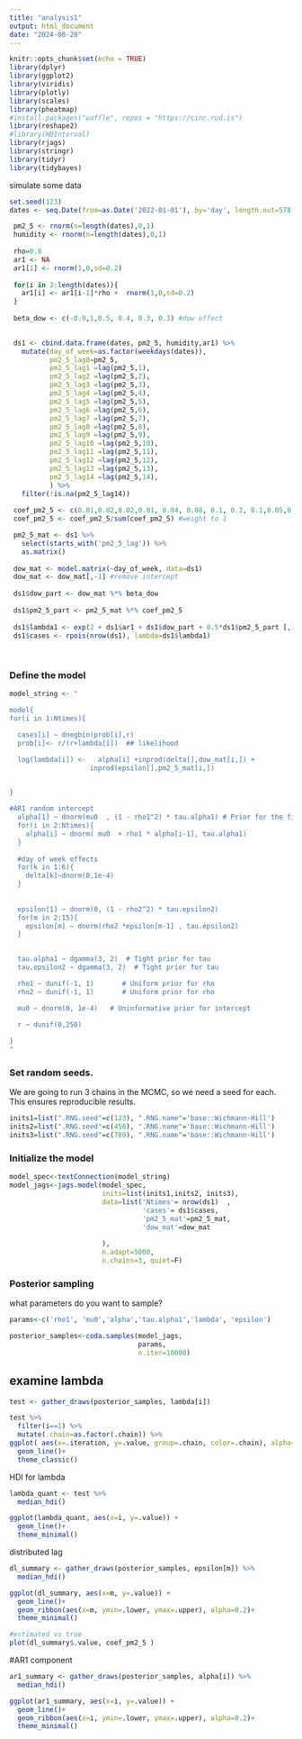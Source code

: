 ```yaml
---
title: "analysis1"
output: html_document
date: "2024-08-28"
---
```


```r
knitr::opts_chunk$set(echo = TRUE)
library(dplyr)
library(ggplot2)
library(viridis)
library(plotly)
library(scales)
library(pheatmap)
#install.packages("waffle", repos = "https://cinc.rud.is") 
library(reshape2)
#library(HDInterval)
library(rjags)
library(stringr)
library(tidyr)
library(tidybayes)

```

simulate some data

```r
set.seed(123)
dates <- seq.Date(from=as.Date('2022-01-01'), by='day', length.out=578)

 pm2_5 <- rnorm(n=length(dates),0,1)
 humidity <- rnorm(n=length(dates),0,1)
 
 rho=0.8
 ar1 <- NA
 ar1[1] <- rnorm(1,0,sd=0.2)
 
 for(i in 2:length(dates)){
   ar1[i] <- ar1[i-1]*rho +  rnorm(1,0,sd=0.2)
 }
 
 beta_dow <- c(-0.9,1,0.5, 0.4, 0.3, 0.3) #dow effect

 
 ds1 <- cbind.data.frame(dates, pm2_5, humidity,ar1) %>%
   mutate(day_of_week=as.factor(weekdays(dates)),
          pm2_5_lag0=pm2_5,
          pm2_5_lag1 =lag(pm2_5,1),
          pm2_5_lag2 =lag(pm2_5,2),
          pm2_5_lag3 =lag(pm2_5,3),
          pm2_5_lag4 =lag(pm2_5,4),
          pm2_5_lag5 =lag(pm2_5,5),
          pm2_5_lag6 =lag(pm2_5,6),
          pm2_5_lag7 =lag(pm2_5,7),
          pm2_5_lag8 =lag(pm2_5,8),
          pm2_5_lag9 =lag(pm2_5,9),
          pm2_5_lag10 =lag(pm2_5,10),
          pm2_5_lag11 =lag(pm2_5,11),
          pm2_5_lag12 =lag(pm2_5,12),
          pm2_5_lag13 =lag(pm2_5,13),
          pm2_5_lag14 =lag(pm2_5,14),
          ) %>%
   filter(!is.na(pm2_5_lag14))
 
 coef_pm2_5 <- c(0.01,0.02,0.02,0.01, 0.04, 0.08, 0.1, 0.2, 0.1,0.05,0.02,0.01,0.01, 0,0)
 coef_pm2_5 <- coef_pm2_5/sum(coef_pm2_5) #weight to 1

 pm2_5_mat <- ds1 %>%
   select(starts_with('pm2_5_lag')) %>%
   as.matrix()
 
 dow_mat <- model.matrix(~day_of_week, data=ds1) 
 dow_mat <- dow_mat[,-1] #remove intercept
 
 ds1$dow_part <- dow_mat %*% beta_dow
 
 ds1$pm2_5_part <- pm2_5_mat %*% coef_pm2_5
 
 ds1$lambda1 <- exp(2 + ds1$ar1 + ds1$dow_part + 0.5*ds1$pm2_5_part [,1])
 ds1$cases <- rpois(nrow(ds1), lambda=ds1$lambda1)
 
 
```



### Define the model 
```r

model_string <- "

model{
for(i in 1:Ntimes){

  cases[i] ~ dnegbin(prob[i],r)
  prob[i]<- r/(r+lambda[i])  ## likelihood 

  log(lambda[i]) <-   alpha[i] +inprod(delta[],dow_mat[i,]) +
                    inprod(epsilon[],pm2_5_mat[i,])
  

}

#AR1 random intercept
  alpha[1] ~ dnorm(mu0  , (1 - rho1^2) * tau.alpha1) # Prior for the first time point
  for(i in 2:Ntimes){
    alpha[i] ~ dnorm( mu0  + rho1 * alpha[i-1], tau.alpha1)
  }
  
  #day of week effects
  for(k in 1:6){
    delta[k]~dnorm(0,1e-4)
  }
  
  
  epsilon[1] ~ dnorm(0, (1 - rho2^2) * tau.epsilon2)
  for(m in 2:15){
    epsilon[m] ~ dnorm(rho2 *epsilon[m-1] , tau.epsilon2)
  }
  

  tau.alpha1 ~ dgamma(3, 2)  # Tight prior for tau 
  tau.epsilon2 ~ dgamma(3, 2)  # Tight prior for tau 

  rho1 ~ dunif(-1, 1)       # Uniform prior for rho
  rho2 ~ dunif(-1, 1)       # Uniform prior for rho

  mu0 ~ dnorm(0, 1e-4)   # Uninformative prior for intercept
  
  r ~ dunif(0,250)

}
"
```

### Set random seeds. 
We are going to run 3 chains in the MCMC, so we need a seed for each. This ensures reproducible results.

```r
inits1=list(".RNG.seed"=c(123), ".RNG.name"='base::Wichmann-Hill')
inits2=list(".RNG.seed"=c(456), ".RNG.name"='base::Wichmann-Hill')
inits3=list(".RNG.seed"=c(789), ".RNG.name"='base::Wichmann-Hill')
```

### Initialize the model
```r
model_spec<-textConnection(model_string)
model_jags<-jags.model(model_spec,
                       inits=list(inits1,inits2, inits3),
                       data=list('Ntimes'= nrow(ds1)  ,
                                 'cases'= ds1$cases,
                                 'pm2_5_mat'=pm2_5_mat,
                                 'dow_mat'=dow_mat
                                 
                       ),
                       n.adapt=5000,
                       n.chains=3, quiet=F)
```

### Posterior sampling

what parameters do you want to sample?
```r
params<-c('rho1', 'mu0','alpha','tau.alpha1','lambda', 'epsilon')

```

```r
posterior_samples<-coda.samples(model_jags, 
                                params, 
                                n.iter=10000)
```
## examine lambda
```r
test <- gather_draws(posterior_samples, lambda[i])

test %>%
  filter(i==1) %>%
  mutate(.chain=as.factor(.chain)) %>%
ggplot( aes(x=.iteration, y=.value, group=.chain, color=.chain), alpha=0.2) +
  geom_line()+
  theme_classic()


```

HDI for lambda
```r
lambda_quant <- test %>%
  median_hdi()

ggplot(lambda_quant, aes(x=i, y=.value)) +
  geom_line()+
  theme_minimal()
```

distributed lag
```r
dl_summary <- gather_draws(posterior_samples, epsilon[m]) %>%
  median_hdi()

ggplot(dl_summary, aes(x=m, y=.value)) +
  geom_line()+
  geom_ribbon(aes(x=m, ymin=.lower, ymax=.upper), alpha=0.2)+
  theme_minimal()

#estimated vs true
plot(dl_summary$.value, coef_pm2_5 )
```


#AR1 component
```r
ar1_summary <- gather_draws(posterior_samples, alpha[i]) %>%
  median_hdi()

ggplot(ar1_summary, aes(x=i, y=.value)) +
  geom_line()+
  geom_ribbon(aes(x=i, ymin=.lower, ymax=.upper), alpha=0.2)+
  theme_minimal()

```


